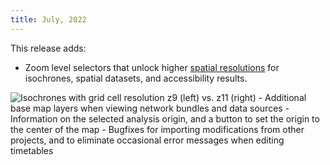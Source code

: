 ```yaml
---
title: July, 2022
---
```



This release adds:
- Zoom level selectors that unlock higher [spatial resolutions](/analysis/methodology#spatial-resolution) for isochrones, spatial datasets, and accessibility results.
<Image alt='Isochrones with grid cell resolution z9 (left) vs. z11 (right)' src='/img/changelog/20220731/zoom.png' />
- Additional base map layers when viewing network bundles and data sources 
- Information on the selected analysis origin, and a button to set the origin to the center of the map
- Bugfixes for importing modifications from other projects, and to eliminate occasional error messages when editing timetables
